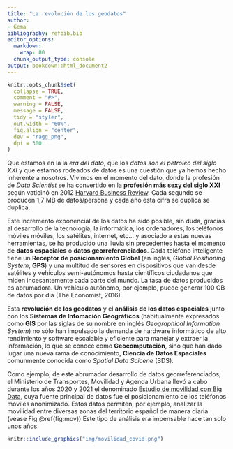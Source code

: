 ```yaml
---
title: "La revolución de los geodatos"
author:
- Gema
bibliography: refbib.bib
editor_options:
  markdown:
    wrap: 80
  chunk_output_type: console
output: bookdown::html_document2
---
```


```r
knitr::opts_chunk$set(
  collapse = TRUE,
  comment = "#>",
  warning = FALSE,
  message = FALSE,
  tidy = "styler",
  out.width = "60%",
  fig.align = "center",
  dev = "ragg_png",
  dpi = 300
)
```

Que estamos en la la *era del dato*, que los *datos son el petroleo del siglo
XXI* y que estamos rodeados de datos es una cuestión que ya hemos hecho
inherente a nosotros. Vivimos en el momento del dato, donde la profesión de
*Data Scientist* se ha convertido en la **profesión más sexy del siglo XXI**
según vaticinó en 2012 [Harvard Business
Review](https://hbr.org/2012/10/data-scientist-the-sexiest-job-of-the-21st-century).
Cada segundo se producen 1,7 MB de datos/persona y cada año esta cifra se
duplica se duplica.

Este incremento exponencial de los datos ha sido posible, sin duda, gracias al
desarrollo de la tecnología, la informática, los ordenadores, los teléfonos
móviles móviles, los satélites, internet, etc... y asociado a estas nuevas
herramientas, se ha producido una lluvia sin precedentes hasta el momento de
**datos espaciales** o **datos georreferenciados**. Cada teléfono inteligente
tiene un **Receptor de posicionamiento Global** (en inglés, *Global Positioning
System*, **GPS**) y una multitud de sensores en dispositivos que van desde
satélites y vehículos semi-autónomos hasta científicos ciudadanos que miden
incesantemente cada parte del mundo. La tasa de datos producidos es abrumadora.
Un vehículo autónomo, por ejemplo, puede generar 100 GB de datos por día (The
Economist, 2016).

Esta **revolución de los geodatos** y el **análisis de los datos espaciales**
junto con los **Sistemas de Infomación Geográficos** (habitualmente expresados
como **GIS** por las siglas de su nombre en inglés *Geographical Information
System*) no sólo han impulsado la demanda de hardware informático de alto
rendimiento y software escalable y eficiente para manejar y extraer la
información, lo que se conoce como **Geocomputación**, sino que han dado lugar
una nueva rama de conocimiento, **Ciencia de Datos Espaciales** comunmente
conocida como *Spatial Data Scicene* (SDS).

Como ejemplo, de este abrumador desarrollo de datos georreferenciados, el
Ministerio de Transportes, Movilidad y Agenda Urbana llevó a cabo durante los
años 2020 y 2021 el denominado [Estudio de movilidad con Big
Data](https://www.mitma.gob.es/ministerio/covid-19/evolucion-movilidad-big-data),
cuya fuente principal de datos fue el posicionamiento de los teléfonos móviles
anonimizado. Estos datos permiten, por ejemplo, analizar la movilidad entre
diversas zonas del territorio español de manera diaria (véase Fig
\@ref(fig:mov)) Este tipo de análisis era impensable hace tan solo unos años.

```r

knitr::include_graphics("img/movilidad_covid.png")
```
